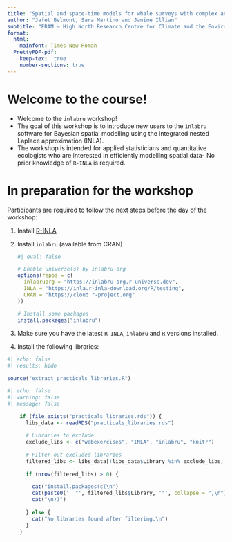 ```yaml
---
title: "Spatial and space-time models for whale surveys with complex and non-systematic designs"
author: "Jafet Belmont, Sara Martino and Janine Illian"
subtitle: "FRAM – High North Research Centre for Climate and the Environment,Tromsø, Nov. 13 – 15, 2025"
format: 
  html:
    mainfont: Times New Roman
  PrettyPDF-pdf:
    keep-tex:  true
    number-sections: true
---
```


# Welcome to the course!

-   Welcome to the `inlabru` workshop!
-   The goal of this workshop is to introduce new users to the `inlabru` software for Bayesian spatial modelling using the integrated nested Laplace approximation (INLA).
-   The workshop is intended for applied statisticians and quantitative ecologists who are interested in efficiently modelling spatial data- No prior knowledge of `R-INLA` is required.

\clearpage

# In preparation for the workshop

Participants are required to follow the next steps before the day of the workshop:

1.  Install [R-INLA](https://www.r-inla.org/download-install)

2.  Install `inlabru` (available from CRAN)

    ```r
    #| eval: false

    # Enable universe(s) by inlabru-org
    options(repos = c(
      inlabruorg = "https://inlabru-org.r-universe.dev",
      INLA = "https://inla.r-inla-download.org/R/testing",
      CRAN = "https://cloud.r-project.org"
    ))

    # Install some packages
    install.packages("inlabru")
    ```

3.  Make sure you have the latest `R-INLA`, `inlabru` and `R` versions installed.

4.  Install the following libraries:

```r
#| echo: false
#| results: hide

source("extract_practicals_libraries.R")

```

```r
#| echo: false
#| warning: false
#| message: false

    if (file.exists("practicals_libraries.rds")) {
      libs_data <- readRDS("practicals_libraries.rds")
      
      # Libraries to exclude
      exclude_libs <- c("webexercises", "INLA", "inlabru", "knitr")
      
      # Filter out excluded libraries
      filtered_libs <- libs_data[!libs_data$Library %in% exclude_libs, ]
      
      if (nrow(filtered_libs) > 0) {

        cat("install.packages(c(\n")
        cat(paste0('  "', filtered_libs$Library, '"', collapse = ",\n"))
        cat("\n))")
        
      } else {
        cat("No libraries found after filtering.\n")
      }
    }
```
